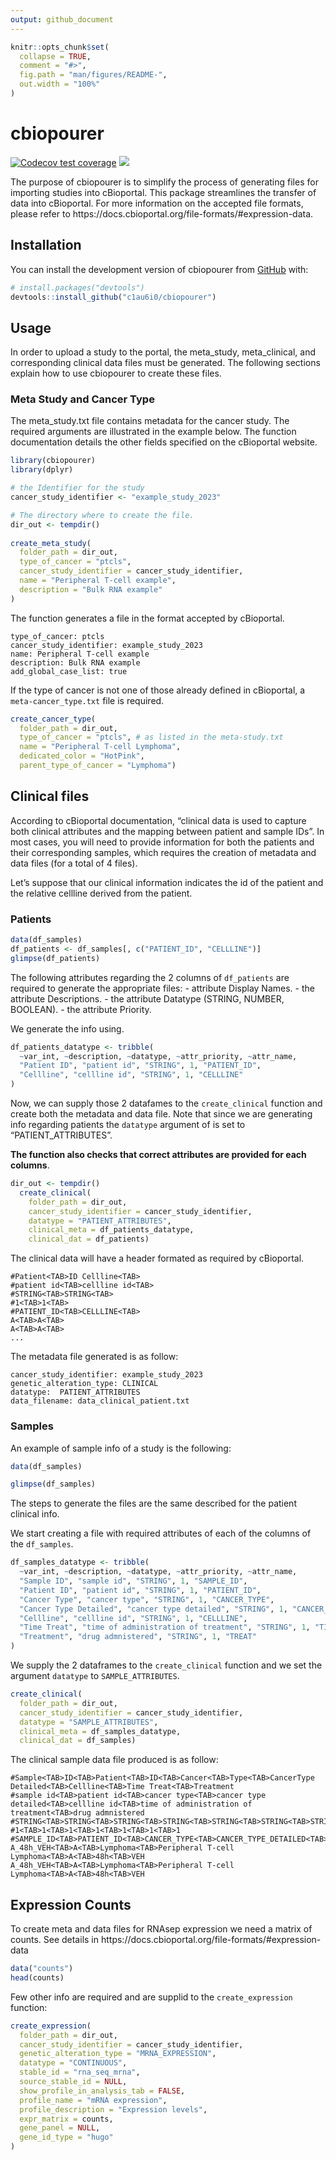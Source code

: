 ```yaml
---
output: github_document
---
```


<!--README.md is generated from README.Rmd. Please edit that file -->

```r
knitr::opts_chunk$set(
  collapse = TRUE,
  comment = "#>",
  fig.path = "man/figures/README-",
  out.width = "100%"
)
```

# cbiopourer

<!-- badges: start -->
[![Codecov test coverage](https://codecov.io/gh/c1au6i0/cbiopourer/branch/main/graph/badge.svg)](https://app.codecov.io/gh/c1au6i0/cbiopourer?branch=main)
[![](https://img.shields.io/badge/devel%20version-0.0.0.99-blue.svg)](https://github.com/https://github.com/c1au6i0/cbiopourer)
<!-- badges: end -->

The purpose of cbiopourer is to simplify the process of generating files for importing studies into cBioportal. This package streamlines the transfer of data into cBioportal. For more information on the accepted file formats, please refer to https://docs.cbioportal.org/file-formats/#expression-data.

## Installation

You can install the development version of cbiopourer from [GitHub](https://github.com/) with:

``` r
# install.packages("devtools")
devtools::install_github("c1au6i0/cbiopourer")
```

## Usage

In order to upload a study to the portal, the meta_study, meta_clinical, and corresponding clinical data files must be generated. The following sections explain how to use cbiopourer to create these files.

### Meta Study and Cancer Type

The meta_study.txt file contains metadata for the cancer study. The required arguments are illustrated in the example below. The function documentation details the other fields specified on the cBioportal website.

```r
library(cbiopourer)
library(dplyr)

# the Identifier for the study
cancer_study_identifier <- "example_study_2023"

# The directory where to create the file.
dir_out <- tempdir()
  
create_meta_study(
  folder_path = dir_out,
  type_of_cancer = "ptcls",
  cancer_study_identifier = cancer_study_identifier,
  name = "Peripheral T-cell example",
  description = "Bulk RNA example"
)
```


The function generates a file in the format accepted by cBioportal.

```
type_of_cancer: ptcls
cancer_study_identifier: example_study_2023
name: Peripheral T-cell example
description: Bulk RNA example
add_global_case_list: true
```

If the type of cancer is not one of those already defined in cBioportal, a `meta-cancer_type.txt` file is required.

```r
create_cancer_type(
  folder_path = dir_out,
  type_of_cancer = "ptcls", # as listed in the meta-study.txt
  name = "Peripheral T-cell Lymphoma",
  dedicated_color = "HotPink",
  parent_type_of_cancer = "Lymphoma")
```

## Clinical files

According to cBioportal documentation, "clinical data is used to capture both clinical attributes and the mapping between patient and sample IDs". In most cases, you will need to provide information for both the patients and their corresponding samples, which requires the creation of metadata and data files (for a total of 4 files).

Let's suppose that our clinical information indicates the id of the patient and the relative cellline derived from the patient.

### Patients

```r
data(df_samples)
df_patients <- df_samples[, c("PATIENT_ID", "CELLLINE")]
glimpse(df_patients)
```

The following attributes regarding the 2 columns of `df_patients` are required to generate the appropriate files: 
- attribute Display Names.
- the attribute Descriptions.
- the attribute Datatype (STRING, NUMBER, BOOLEAN).
- the attribute Priority. 

We generate the info using.

```r
df_patients_datatype <- tribble(
  ~var_int, ~description, ~datatype, ~attr_priority, ~attr_name,
  "Patient ID", "patient id", "STRING", 1, "PATIENT_ID",
  "Cellline", "cellline id", "STRING", 1, "CELLLINE"
)
```

Now, we can supply those 2 datafames to the `create_clinical` function and create both the  metadata and data file. Note that since we are generating info regarding patients  the `datatype` argument of is set to "PATIENT_ATTRIBUTES".

**The function also checks that correct attributes are provided for each columns**.

```r
dir_out <- tempdir()
  create_clinical(
    folder_path = dir_out,
    cancer_study_identifier = cancer_study_identifier,
    datatype = "PATIENT_ATTRIBUTES", 
    clinical_meta = df_patients_datatype,
    clinical_dat = df_patients)
```

The clinical data will have a header formated as required by cBioportal.
```
#Patient<TAB>ID	Cellline<TAB>
#patient id<TAB>cellline id<TAB>
#STRING<TAB>STRING<TAB>
#1<TAB>1<TAB>
#PATIENT_ID<TAB>CELLLINE<TAB>
A<TAB>A<TAB>
A<TAB>A<TAB>
...
```

The metadata file generated is as follow:

```
cancer_study_identifier: example_study_2023
genetic_alteration_type: CLINICAL
datatype:  PATIENT_ATTRIBUTES
data_filename: data_clinical_patient.txt
```

### Samples

An example of sample info of a study is the following:

```r
data(df_samples)

glimpse(df_samples)
```
The steps to generate the files are the same described for the patient clinical info.

We start creating a file with required attributes of each of the columns of the `df_samples`.


```r
df_samples_datatype <- tribble(
  ~var_int, ~description, ~datatype, ~attr_priority, ~attr_name,
  "Sample ID", "sample id", "STRING", 1, "SAMPLE_ID",
  "Patient ID", "patient id", "STRING", 1, "PATIENT_ID",
  "Cancer Type", "cancer type", "STRING", 1, "CANCER_TYPE",
  "Cancer Type Detailed", "cancer type detailed", "STRING", 1, "CANCER_TYPE_DETAILED",
  "Cellline", "cellline id", "STRING", 1, "CELLLINE",
  "Time Treat", "time of administration of treatment", "STRING", 1, "TIME_TREAT",
  "Treatment", "drug admnistered", "STRING", 1, "TREAT"
)
```

We supply the 2 dataframes to the `create_clinical` function and we set the argument `datatype` to `SAMPLE_ATTRIBUTES`.

```r
create_clinical(
  folder_path = dir_out,
  cancer_study_identifier = cancer_study_identifier,
  datatype = "SAMPLE_ATTRIBUTES",
  clinical_meta = df_samples_datatype,
  clinical_dat = df_samples)
```

The clinical sample data file produced is as follow:

```
#Sample<TAB>ID<TAB>Patient<TAB>ID<TAB>Cancer<TAB>Type<TAB>CancerType Detailed<TAB>Cellline<TAB>Time Treat<TAB>Treatment
#sample id<TAB>patient id<TAB>cancer type<TAB>cancer type detailed<TAB>cellline id<TAB>time of administration of treatment<TAB>drug admnistered
#STRING<TAB>STRING<TAB>STRING<TAB>STRING<TAB>STRING<TAB>STRING<TAB>STRING
#1<TAB>1<TAB>1<TAB>1<TAB>1<TAB>1<TAB>1
#SAMPLE_ID<TAB>PATIENT_ID<TAB>CANCER_TYPE<TAB>CANCER_TYPE_DETAILED<TAB>CELLLINE<TAB>TIME_TREAT<TAB>TREAT
A_48h_VEH<TAB>A<TAB>Lymphoma<TAB>Peripheral T-cell Lymphoma<TAB>A<TAB>48h<TAB>VEH
A_48h_VEH<TAB>A<TAB>Lymphoma<TAB>Peripheral T-cell Lymphoma<TAB>A<TAB>48h<TAB>VEH
```

## Expression Counts

To create meta and data files for RNAsep expression we need a matrix of counts. See details in https://docs.cbioportal.org/file-formats/#expression-data


```r
data("counts")
head(counts)
```

Few other info are required and are supplid to the `create_expression` function:

```r
create_expression(
  folder_path = dir_out,
  cancer_study_identifier = cancer_study_identifier,
  genetic_alteration_type = "MRNA_EXPRESSION",
  datatype = "CONTINUOUS",
  stable_id = "rna_seq_mrna",
  source_stable_id = NULL,
  show_profile_in_analysis_tab = FALSE,
  profile_name = "mRNA expression",
  profile_description = "Expression levels",
  expr_matrix = counts,
  gene_panel = NULL,
  gene_id_type = "hugo"
)
```


